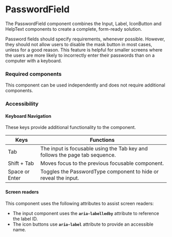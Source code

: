 <Meta title="Components/PasswordField/PasswordField" />

# PasswordField
 
The PasswordField component combines the Input, Label, IconButton and HelpText components to create a complete, form-ready solution.

Password fields should specify requirements, whenever possible. 
However, they should not allow users to disable the mask button in most cases, unless for a good reason. 
This feature is helpful for smaller screens where the users are more likely to incorrectly enter their passwords than on a computer with a keyboard.

### Required components

This component can be used independently and does not require additional components. 

### Accessibility

#### Keyboard Navigation

These keys provide additional functionality to the component. 

| Keys | Functions |
| ---- | --------- |
| Tab | The input is focusable using the Tab key and follows the page tab sequence. |
| Shift + Tab | Moves focus to the previous focusable component.|
| Space or Enter | Toggles the PasswordType component to hide or reveal the input. |

#### Screen readers

This component uses the following attributes to assist screen readers:
- The input component uses the **`aria-labelledby`** attribute to reference the label ID.
- The icon buttons use **`aria-label`** attribute to provide an accessible name.